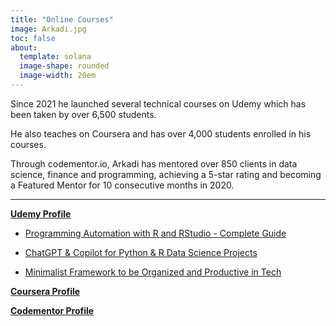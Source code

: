 ```yaml
---
title: "Online Courses"
image: Arkadi.jpg
toc: false
about: 
  template: solana
  image-shape: rounded
  image-width: 20em
---
```


Since 2021 he launched several technical courses on Udemy which has been taken by over 6,500 students.

He also teaches on Coursera and has over 4,000 students enrolled in his courses.

Through codementor.io, Arkadi has mentored over 850 clients in data science, finance and programming, achieving a 5-star rating and becoming a Featured Mentor for 10 consecutive months in 2020.

------------------------------------------------------------------------

[**Udemy Profile**](https://www.udemy.com/user/arkadi-10/)

-   [Programming Automation with R and RStudio - Complete Guide](https://www.udemy.com/course/complete-guide-to-automation-with-r-in-2021/?referralCode=39E8E56D2D13D75FE9DF)

-   [ChatGPT & Copilot for Python & R Data Science Projects](https://www.udemy.com/course/ai-powered-data-science-projects-with-chatgpt-copilot/?referralCode=3E554B3C7C3E5859C201)

- [Minimalist Framework to be Organized and Productive in Tech
](https://www.udemy.com/course/miminalist-framework-to-be-organized-and-productive-in-tech/?referralCode=F466AD2E75AB662FD278)

[**Coursera Profile**](https://www.coursera.org/instructor/~139312072)

[**Codementor Profile**](https://www.codementor.io/@aavanesy)
